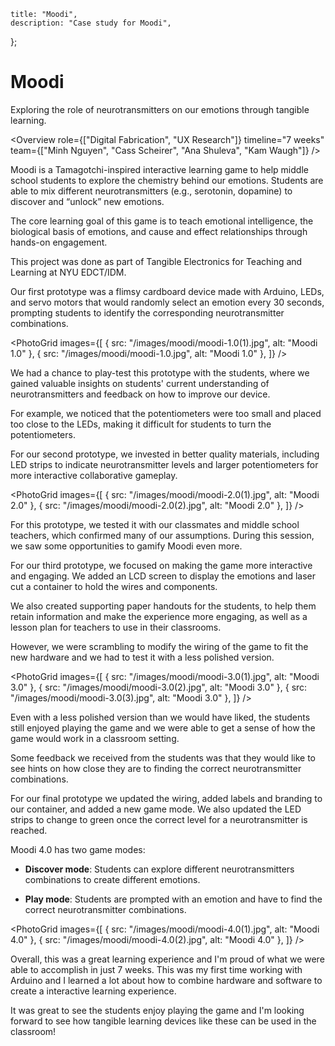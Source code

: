 	title: "Moodi",
	description: "Case study for Moodi",
};

# Moodi

Exploring the role of neurotransmitters on our emotions through tangible learning.

<WideImage src="/images/moodi/moodi-cover.jpg" alt="Moodi cover image" />

<Overview
	role={["Digital Fabrication", "UX Research"]}
	timeline="7 weeks"
	team={["Minh Nguyen", "Cass Scheirer", "Ana Shuleva", "Kam Waugh"]}
/>

<SectionHeader subtitle="Context" title="What is Moodi?" />

Moodi is a Tamagotchi-inspired interactive learning game to help middle school students to explore the chemistry behind our emotions. Students are able to mix different neurotransmitters (e.g., serotonin, dopamine) to discover and “unlock” new emotions.

The core learning goal of this game is to teach emotional intelligence, the biological basis of emotions, and cause and effect relationships through hands-on engagement.

This project was done as part of Tangible Electronics for Teaching and Learning at NYU EDCT/IDM.

<Callout
	subtitle="Problem"
	description="Students lack interactive learning in the classroom, yet tangible learning has proven to help students better grasp different concepts."
	title="How might we help middle school students better conceptualize and regulate emotions with tangible learning electronics?"
/>

<SectionHeader subtitle="Moodi 1.0" title="First prototypes and playtesting" />

Our first prototype was a flimsy cardboard device made with Arduino, LEDs, and servo motors that would randomly select an emotion every 30 seconds, prompting students to identify the corresponding neurotransmitter combinations.

<PhotoGrid
	images={[
		{ src: "/images/moodi/moodi-1.0(1).jpg", alt: "Moodi 1.0" },
		{ src: "/images/moodi/moodi-1.0.jpg", alt: "Moodi 1.0" },
	]}
/>

We had a chance to play-test this prototype with the students, where we gained valuable insights on students' current understanding of neurotransmitters and feedback on how to improve our device.

For example, we noticed that the potentiometers were too small and placed too close to the LEDs, making it difficult for students to turn the potentiometers.

<SectionHeader
	subtitle="Moodi 2.0"
	title="How can we make our tangible learning device more interactive?"
/>

For our second prototype, we invested in better quality materials, including LED strips to indicate neurotransmitter levels and larger potentiometers for more interactive collaborative gameplay.

<PhotoGrid
	images={[
		{ src: "/images/moodi/moodi-2.0(1).jpg", alt: "Moodi 2.0" },
		{ src: "/images/moodi/moodi-2.0(2).jpg", alt: "Moodi 2.0" },
	]}
/>

For this prototype, we tested it with our classmates and middle school teachers, which confirmed many of our assumptions. During this session, we saw some opportunities to gamify Moodi even more.

<SectionHeader subtitle="Moodi 3.0" title="Final playtesting session" />

For our third prototype, we focused on making the game more interactive and engaging. We added an LCD screen to display the emotions and laser cut a container to hold the wires and components.

We also created supporting paper handouts for the students, to help them retain information and make the experience more engaging, as well as a lesson plan for teachers to use in their classrooms.

However, we were scrambling to modify the wiring of the game to fit the new hardware and we had to test it with a less polished version.

<PhotoGrid
	images={[
		{ src: "/images/moodi/moodi-3.0(1).jpg", alt: "Moodi 3.0" },
		{ src: "/images/moodi/moodi-3.0(2).jpg", alt: "Moodi 3.0" },
		{ src: "/images/moodi/moodi-3.0(3).jpg", alt: "Moodi 3.0" },
	]}
/>

Even with a less polished version than we would have liked, the students still enjoyed playing the game and we were able to get a sense of how the game would work in a classroom setting.

Some feedback we received from the students was that they would like to see hints on how close they are to finding the correct neurotransmitter combinations.

<SectionHeader subtitle="Moodi 4.0" title="Finishing touches!" />

For our final prototype we updated the wiring, added labels and branding to our container, and added a new game mode. We also updated the LED strips to change to green once the correct level for a neurotransmitter is reached.

Moodi 4.0 has two game modes:

- **Discover mode**: Students can explore different neurotransmitters combinations to create different emotions.

- **Play mode**: Students are prompted with an emotion and have to find the correct neurotransmitter combinations.

<PhotoGrid
	images={[
		{ src: "/images/moodi/moodi-4.0(1).jpg", alt: "Moodi 4.0" },
		{ src: "/images/moodi/moodi-4.0(2).jpg", alt: "Moodi 4.0" },
	]}
/>

Overall, this was a great learning experience and I'm proud of what we were able to accomplish in just 7 weeks. This was my first time working with Arduino and I learned a lot about how to combine hardware and software to create a interactive learning experience.

It was great to see the students enjoy playing the game and I'm looking forward to see how tangible learning devices like these can be used in the classroom!
